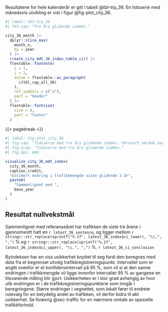 Resultatene for hele kalenderår er gitt i tabell @tbl-trp_36. En tidsserie med månedsvis utvikling er vist i figur @fig-plot_city_36.

```r
#| label: tbl-trp_36
#| tbl-cap: "Tre års glidende indeks."

city_36_month |> 
  dplyr::slice_max(
    month_n,
    by = year
  ) |> 
  create_city_mdt_36_index_table_ci() |> 
  flextable::footnote(
    i = 1,
    j = 2,
    value = flextable::as_paragraph(
      c(tbl_cap_all_36)
    ),
    ref_symbols = c("a"),
    part = "header"
  ) |> 
  flextable::fontsize(
    size = 8,
    part = "footer"
  )
```

{{< pagebreak >}}


```r
#| label: fig-plot_city_36
#| fig-cap: "Tidsserie med tre års glidende indeks. Skravert område angir usikkerheten i beregningene i form av et 95 % konfidensintervall."
#| fig-scap: "Tidsserie med tre års glidende indeks." 
#| fig-dpi: 600

visualize_city_36_mdt_index(
  city_36_month,
  caption_credit,
  "Estimert endring i trafikkmengde siste glidende 3 år",
  paste0(
    "Sammenlignet med ",
    base_year
  )
)
```

\vspace{7mm}

::: {.callout-warning icon=false}

## Resultat nullvekstmål

<!--Sammenlignet med referanseåret er trafikkmengden de siste tre årene i gjennomsnitt-->
Sammenlignet med referanseåret har trafikken de siste tre årene i gjennomsnitt hatt en 
`r latest_36_sentence`, 
og ligger mellom 
`r stringr::str_replace(sprintf("%.1f", latest_36_index$ci_lower), "\\.", ",")` % og 
`r stringr::str_replace(sprintf("%.1f", latest_36_index$ci_upper), "\\.", ",")` %. `r latest_36_ci_conclusion`

:::

\vspace{5mm}

Byindeksen har en viss usikkerhet knyttet til seg fordi den beregnes med data fra et begrenset *utvalg* trafikkregistreringspunkt.  Intervallet som er angitt ovenfor er et konfidensintervall på 95 %, som vil si at den sanne endringen i trafikkmengde vil ligge innenfor intervallet 95 % av gangene en tilsvarende måling blir gjort. Usikkerheten er i stor grad avhengig av hvor ulik endringen er i de trafikkregistreringspunktene som inngår i beregningene. Større endringer i vegnettet, som lokalt fører til endrete rutevalg for en betydelig andel av trafikken, vil derfor bidra til økt usikkerhet. Se forøvrig @sec-traffic for en nærmere omtale av spesielle trafikkforhold.

